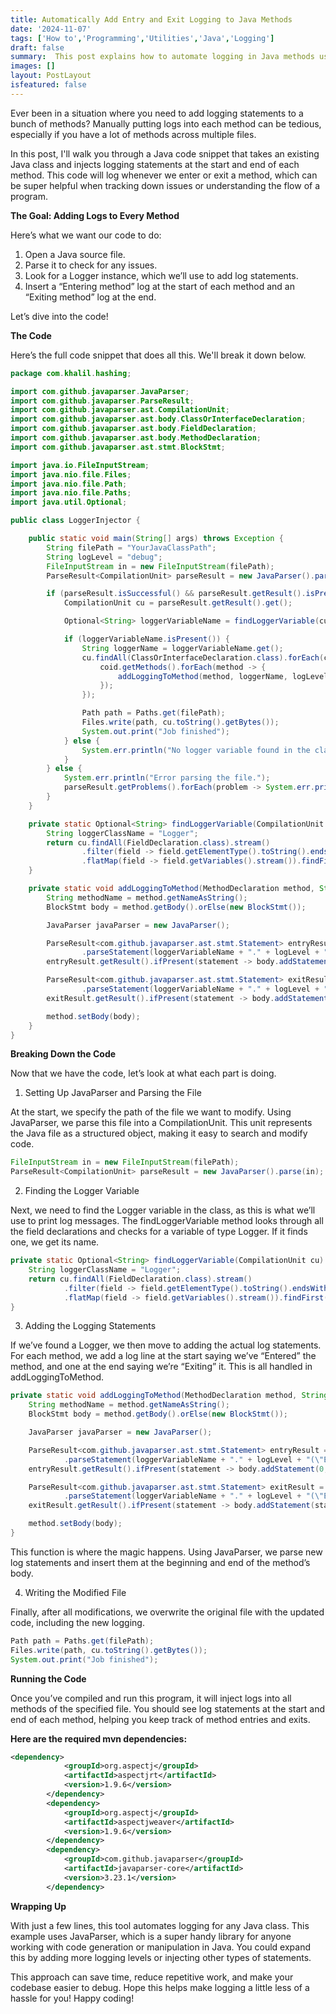 ```yaml
---
title: Automatically Add Entry and Exit Logging to Java Methods
date: '2024-11-07'
tags: ['How to','Programming','Utilities','Java','Logging']
draft: false
summary:  This post explains how to automate logging in Java methods using JavaParser. The provided code parses a Java file, locates a Logger instance, and injects Entering and Exiting log statements at the start and end of each method. This automation saves time and makes tracking program flow easier without manual log insertion.
images: []
layout: PostLayout
isfeatured: false
---
```

Ever been in a situation where you need to add logging statements to a bunch of methods? Manually putting logs into each method can be tedious, especially if you have a lot of methods across multiple files. 

In this post, I'll walk you through a Java code snippet that takes an existing Java class and injects logging statements at the start and end of each method. This code will log whenever we enter or exit a method, which can be super helpful when tracking down issues or understanding the flow of a program.

**The Goal: Adding Logs to Every Method**

Here’s what we want our code to do:
1. Open a Java source file.
2. Parse it to check for any issues.
3. Look for a Logger instance, which we’ll use to add log statements.
4. Insert a “Entering method” log at the start of each method and an “Exiting method” log at the end.

Let’s dive into the code!

**The Code**

Here’s the full code snippet that does all this. We'll break it down below.

```java
package com.khalil.hashing;

import com.github.javaparser.JavaParser;
import com.github.javaparser.ParseResult;
import com.github.javaparser.ast.CompilationUnit;
import com.github.javaparser.ast.body.ClassOrInterfaceDeclaration;
import com.github.javaparser.ast.body.FieldDeclaration;
import com.github.javaparser.ast.body.MethodDeclaration;
import com.github.javaparser.ast.stmt.BlockStmt;

import java.io.FileInputStream;
import java.nio.file.Files;
import java.nio.file.Path;
import java.nio.file.Paths;
import java.util.Optional;

public class LoggerInjector {

    public static void main(String[] args) throws Exception {
        String filePath = "YourJavaClassPath";
        String logLevel = "debug";
        FileInputStream in = new FileInputStream(filePath);
        ParseResult<CompilationUnit> parseResult = new JavaParser().parse(in);

        if (parseResult.isSuccessful() && parseResult.getResult().isPresent()) {
            CompilationUnit cu = parseResult.getResult().get();

            Optional<String> loggerVariableName = findLoggerVariable(cu);

            if (loggerVariableName.isPresent()) {
                String loggerName = loggerVariableName.get();
                cu.findAll(ClassOrInterfaceDeclaration.class).forEach(coid -> {
                    coid.getMethods().forEach(method -> {
                        addLoggingToMethod(method, loggerName, logLevel);
                    });
                });

                Path path = Paths.get(filePath);
                Files.write(path, cu.toString().getBytes());
                System.out.print("Job finished");
            } else {
                System.err.println("No logger variable found in the class.");
            }
        } else {
            System.err.println("Error parsing the file.");
            parseResult.getProblems().forEach(problem -> System.err.println(problem.toString()));
        }
    }

    private static Optional<String> findLoggerVariable(CompilationUnit cu) {
        String loggerClassName = "Logger";
        return cu.findAll(FieldDeclaration.class).stream()
                .filter(field -> field.getElementType().toString().endsWith(loggerClassName))
                .flatMap(field -> field.getVariables().stream()).findFirst().map(var -> var.getNameAsString());
    }

    private static void addLoggingToMethod(MethodDeclaration method, String loggerVariableName, String logLevel) {
        String methodName = method.getNameAsString();
        BlockStmt body = method.getBody().orElse(new BlockStmt());

        JavaParser javaParser = new JavaParser();

        ParseResult<com.github.javaparser.ast.stmt.Statement> entryResult = javaParser
                .parseStatement(loggerVariableName + "." + logLevel + "(\"Enter: " + methodName + "()\");");
        entryResult.getResult().ifPresent(statement -> body.addStatement(0, statement));

        ParseResult<com.github.javaparser.ast.stmt.Statement> exitResult = javaParser
                .parseStatement(loggerVariableName + "." + logLevel + "(\"Exit: " + methodName + "()\");");
        exitResult.getResult().ifPresent(statement -> body.addStatement(statement));

        method.setBody(body);
    }
}
```
**Breaking Down the Code**

Now that we have the code, let’s look at what each part is doing.

1. Setting Up JavaParser and Parsing the File

At the start, we specify the path of the file we want to modify. Using JavaParser, we parse this file into a CompilationUnit. This unit represents the Java file as a structured object, making it easy to search and modify code.
```java
FileInputStream in = new FileInputStream(filePath);
ParseResult<CompilationUnit> parseResult = new JavaParser().parse(in);
```

2. Finding the Logger Variable

Next, we need to find the Logger variable in the class, as this is what we’ll use to print log messages. The findLoggerVariable method looks through all the field declarations and checks for a variable of type Logger. If it finds one, we get its name.
```java
private static Optional<String> findLoggerVariable(CompilationUnit cu) {
    String loggerClassName = "Logger";
    return cu.findAll(FieldDeclaration.class).stream()
            .filter(field -> field.getElementType().toString().endsWith(loggerClassName))
            .flatMap(field -> field.getVariables().stream()).findFirst().map(var -> var.getNameAsString());
}
```
3. Adding the Logging Statements

If we’ve found a Logger, we then move to adding the actual log statements. For each method, we add a log line at the start saying we’ve “Entered” the method, and one at the end saying we’re “Exiting” it. This is all handled in addLoggingToMethod.
```java
private static void addLoggingToMethod(MethodDeclaration method, String loggerVariableName, String logLevel) {
    String methodName = method.getNameAsString();
    BlockStmt body = method.getBody().orElse(new BlockStmt());

    JavaParser javaParser = new JavaParser();

    ParseResult<com.github.javaparser.ast.stmt.Statement> entryResult = javaParser
            .parseStatement(loggerVariableName + "." + logLevel + "(\"Enter: " + methodName + "()\");");
    entryResult.getResult().ifPresent(statement -> body.addStatement(0, statement));

    ParseResult<com.github.javaparser.ast.stmt.Statement> exitResult = javaParser
            .parseStatement(loggerVariableName + "." + logLevel + "(\"Exit: " + methodName + "()\");");
    exitResult.getResult().ifPresent(statement -> body.addStatement(statement));

    method.setBody(body);
}
```
This function is where the magic happens. Using JavaParser, we parse new log statements and insert them at the beginning and end of the method’s body.

4. Writing the Modified File

Finally, after all modifications, we overwrite the original file with the updated code, including the new logging.
```java
Path path = Paths.get(filePath);
Files.write(path, cu.toString().getBytes());
System.out.print("Job finished");
```
**Running the Code**

Once you’ve compiled and run this program, it will inject logs into all methods of the specified file. You should see log statements at the start and end of each method, helping you keep track of method entries and exits.

**Here are the required mvn dependencies:**
```xml
<dependency>
			<groupId>org.aspectj</groupId>
			<artifactId>aspectjrt</artifactId>
			<version>1.9.6</version>
		</dependency>
		<dependency>
			<groupId>org.aspectj</groupId>
			<artifactId>aspectjweaver</artifactId>
			<version>1.9.6</version>
		</dependency>
		<dependency>
			<groupId>com.github.javaparser</groupId>
			<artifactId>javaparser-core</artifactId>
			<version>3.23.1</version>
		</dependency>
```

**Wrapping Up**

With just a few lines, this tool automates logging for any Java class. This example uses JavaParser, which is a super handy library for anyone working with code generation or manipulation in Java. You could expand this by adding more logging levels or injecting other types of statements.

This approach can save time, reduce repetitive work, and make your codebase easier to debug. Hope this helps make logging a little less of a hassle for you! Happy coding!
